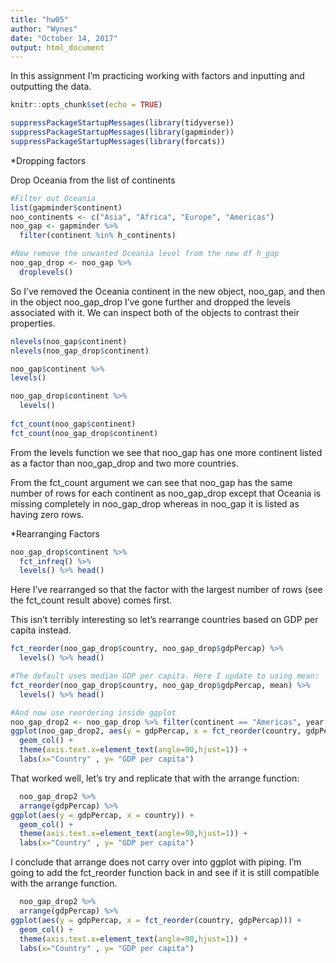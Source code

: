 ```yaml
---
title: "hw05"
author: "Wynes"
date: "October 14, 2017"
output: html_document
---
```

In this assignment I'm practicing working with factors and inputting and outputting the data. 
```r
knitr::opts_chunk$set(echo = TRUE)
```

```r
suppressPackageStartupMessages(library(tidyverse))
suppressPackageStartupMessages(library(gapminder))
suppressPackageStartupMessages(library(forcats))
```



*Dropping factors


Drop Oceania from the list of continents
```r
#Filter out Oceania
list(gapminder$continent)
noo_continents <- c("Asia", "Africa", "Europe", "Americas")
noo_gap <- gapminder %>%
  filter(continent %in% h_continents)

#Now remove the unwanted Oceania level from the new df h_gap
noo_gap_drop <- noo_gap %>% 
  droplevels()
```



So I've removed the Oceania continent in the new object, noo_gap, and then in the object noo_gap_drop I've gone further and dropped the levels associated with it. We can inspect both of the objects to contrast their properties.

```r
nlevels(noo_gap$continent)
nlevels(noo_gap_drop$continent)

noo_gap$continent %>% 
levels() 

noo_gap_drop$continent %>% 
  levels()
  
fct_count(noo_gap$continent)
fct_count(noo_gap_drop$continent)

```



From the levels function we see that noo_gap has one more continent listed as a factor than noo_gap_drop and two more countries.

From the fct_count argument we can see that noo_gap has the same number of rows for each continent as noo_gap_drop except that Oceania is missing completely in noo_gap_drop whereas in noo_gap it is listed as having zero rows.

*Rearranging Factors
```r
noo_gap_drop$continent %>% 
  fct_infreq() %>%
  levels() %>% head()
```



Here I've rearranged so that the factor with the largest number of rows (see the fct_count result above) comes first.

This isn't terribly interesting so let's rearrange countries based on GDP per capita instead.


```r
fct_reorder(noo_gap_drop$country, noo_gap_drop$gdpPercap) %>% 
  levels() %>% head()

#The default uses median GDP per capita. Here I update to using mean:
fct_reorder(noo_gap_drop$country, noo_gap_drop$gdpPercap, mean) %>% 
  levels() %>% head()

#And now use reordering inside ggplot
noo_gap_drop2 <- noo_gap_drop %>% filter(continent == "Americas", year =="2007")
ggplot(noo_gap_drop2, aes(y = gdpPercap, x = fct_reorder(country, gdpPercap))) +
  geom_col() +
  theme(axis.text.x=element_text(angle=90,hjust=1)) +
  labs(x="Country" , y= "GDP per capita")

```



That worked well, let's try and replicate that with the arrange function:
```r
  noo_gap_drop2 %>% 
  arrange(gdpPercap) %>% 
ggplot(aes(y = gdpPercap, x = country)) +
  geom_col() +
  theme(axis.text.x=element_text(angle=90,hjust=1)) +
  labs(x="Country" , y= "GDP per capita")
```



I conclude that arrange does not carry over into ggplot with piping. I'm going to add the fct_reorder function back in and see if it is still compatible with the arrange function.

```r
  noo_gap_drop2 %>% 
  arrange(gdpPercap) %>% 
ggplot(aes(y = gdpPercap, x = fct_reorder(country, gdpPercap))) +
  geom_col() +
  theme(axis.text.x=element_text(angle=90,hjust=1)) +
  labs(x="Country" , y= "GDP per capita")
```



